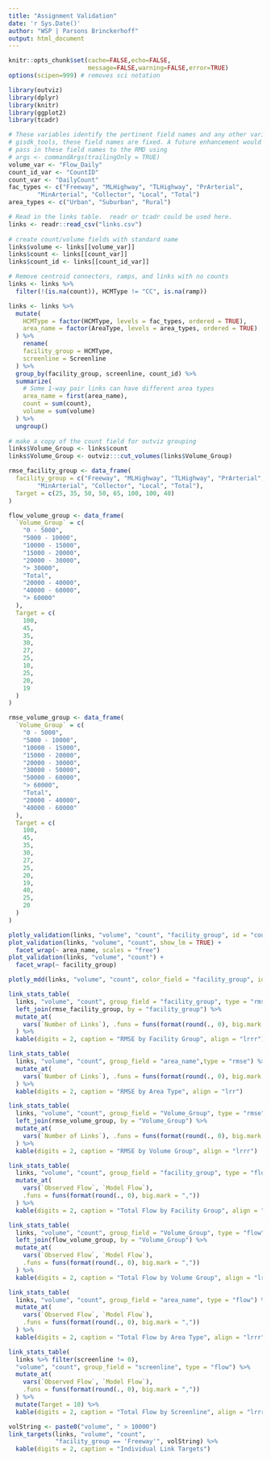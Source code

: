 ```yaml
---
title: "Assignment Validation"
date: 'r Sys.Date()'
author: "WSP | Parsons Brinckerhoff"
output: html_document
---
```


```r
knitr::opts_chunk$set(cache=FALSE,echo=FALSE,
                      message=FALSE,warning=FALSE,error=TRUE)
options(scipen=999) # removes sci notation
```


```r
library(outviz)
library(dplyr)
library(knitr)
library(ggplot2)
library(tcadr)
```


```r
# These variables identify the pertinent field names and any other variables. In
# gisdk_tools, these field names are fixed. A future enhancement would be to
# pass in these field names to the RMD using 
# args <- commandArgs(trailingOnly = TRUE)
volume_var <- "Flow_Daily"
count_id_var <- "CountID"
count_var <- "DailyCount"
fac_types <- c("Freeway", "MLHighway", "TLHighway", "PrArterial",
        "MinArterial", "Collector", "Local", "Total")
area_types <- c("Urban", "Suburban", "Rural")

# Read in the links table.  readr or tcadr could be used here.
links <- readr::read_csv("links.csv")
  
# create count/volume fields with standard name
links$volume <- links[[volume_var]]
links$count <- links[[count_var]]
links$count_id <- links[[count_id_var]]

# Remove centroid connectors, ramps, and links with no counts
links <- links %>%
  filter(!(is.na(count)), HCMType != "CC", is.na(ramp))

links <- links %>%
  mutate(
    HCMType = factor(HCMType, levels = fac_types, ordered = TRUE),
    area_name = factor(AreaType, levels = area_types, ordered = TRUE)
  ) %>%
    rename(
    facility_group = HCMType,
    screenline = Screenline
  ) %>%
  group_by(facility_group, screenline, count_id) %>%
  summarize(
    # Some 1-way pair links can have different area types
    area_name = first(area_name),
    count = sum(count),
    volume = sum(volume)
  ) %>%
  ungroup()
  
# make a copy of the count field for outviz grouping
links$Volume_Group <- links$count
links$Volume_Group <- outviz:::cut_volumes(links$Volume_Group)
```

```r
rmse_facility_group <- data_frame(
  facility_group = c("Freeway", "MLHighway", "TLHighway", "PrArterial",
        "MinArterial", "Collector", "Local", "Total"),
  Target = c(25, 35, 50, 50, 65, 100, 100, 40)
)

flow_volume_group <- data_frame(
  `Volume_Group` = c(
    "0 - 5000",
    "5000 - 10000",
    "10000 - 15000",
    "15000 - 20000",
    "20000 - 30000",
    "> 30000",
    "Total",
    "20000 - 40000",
    "40000 - 60000",
    "> 60000"
  ),
  Target = c(
    100,
    45,
    35,
    30,
    27,
    25,
    10,
    25,
    20,
    19
  )
)

rmse_volume_group <- data_frame(
  `Volume_Group` = c(
    "0 - 5000",
    "5000 - 10000",
    "10000 - 15000",
    "15000 - 20000",
    "20000 - 30000",
    "30000 - 50000",
    "50000 - 60000",
    "> 60000",
    "Total",
    "20000 - 40000",
    "40000 - 60000"
  ),
  Target = c(
    100,
    45,
    35,
    30,
    27,
    25,
    20,
    19,
    40,
    25,
    20
  )
)
```

```r
plotly_validation(links, "volume", "count", "facility_group", id = "count_id")
plot_validation(links, "volume", "count", show_lm = TRUE) +
  facet_wrap(~ area_name, scales = "free")
plot_validation(links, "volume", "count") +
  facet_wrap(~ facility_group)
```

```r
plotly_mdd(links, "volume", "count", color_field = "facility_group", id = "count_id")
```

```r
link_stats_table(
  links, "volume", "count", group_field = "facility_group", type = "rmse") %>%
  left_join(rmse_facility_group, by = "facility_group") %>%
  mutate_at(
    vars(`Number of Links`), .funs = funs(format(round(., 0), big.mark = ","))
  ) %>%
  kable(digits = 2, caption = "RMSE by Facility Group", align = "lrrr")

link_stats_table(
  links, "volume", "count", group_field = "area_name",type = "rmse") %>%
  mutate_at(
    vars(`Number of Links`), .funs = funs(format(round(., 0), big.mark = ","))
  ) %>%
  kable(digits = 2, caption = "RMSE by Area Type", align = "lrr")

link_stats_table(
  links, "volume", "count", group_field = "Volume_Group", type = "rmse") %>%
  left_join(rmse_volume_group, by = "Volume_Group") %>%
  mutate_at(
    vars(`Number of Links`), .funs = funs(format(round(., 0), big.mark = ","))
  ) %>%
  kable(digits = 2, caption = "RMSE by Volume Group", align = "lrrr")
```

```r
link_stats_table(
  links, "volume", "count", group_field = "facility_group", type = "flow") %>%
  mutate_at(
    vars(`Observed Flow`, `Model Flow`),
    .funs = funs(format(round(., 0), big.mark = ","))
  ) %>%
  kable(digits = 2, caption = "Total Flow by Facility Group", align = "lrrr")

link_stats_table(
  links, "volume", "count", group_field = "Volume_Group", type = "flow") %>%
  left_join(flow_volume_group, by = "Volume_Group") %>%
  mutate_at(
    vars(`Observed Flow`, `Model Flow`),
    .funs = funs(format(round(., 0), big.mark = ","))
  ) %>%
  kable(digits = 2, caption = "Total Flow by Volume Group", align = "lrrrr")

link_stats_table(
  links, "volume", "count", group_field = "area_name", type = "flow") %>%
  mutate_at(
    vars(`Observed Flow`, `Model Flow`),
    .funs = funs(format(round(., 0), big.mark = ","))
  ) %>%  
  kable(digits = 2, caption = "Total Flow by Area Type", align = "lrrr")

link_stats_table(
  links %>% filter(screenline != 0),
  "volume", "count", group_field = "screenline", type = "flow") %>%
  mutate_at(
    vars(`Observed Flow`, `Model Flow`),
    .funs = funs(format(round(., 0), big.mark = ","))
  ) %>%
  mutate(Target = 10) %>%
  kable(digits = 2, caption = "Total Flow by Screenline", align = "lrrrr")
```

```r
volString <- paste0("volume", " > 10000")
link_targets(links, "volume", "count",
             "facility_group == 'Freeway'", volString) %>%
  kable(digits = 2, caption = "Individual Link Targets")
```

